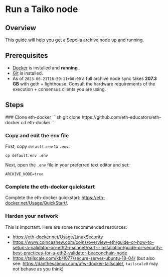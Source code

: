 
# Run a Taiko node

## Overview

This guide will help you get a Sepolia archive node up and running.

## Prerequisites

- [Docker](https://docs.docker.com/engine/install/) is installed and **running**.
- [Git](https://github.com/git-guides/install-git/) is installed.
- As of `2023-06-21T16:59:11+00:00` a full archive node sync takes **207.3 GB** with geth + lighthouse. Consult the hardware requirements of the execution + consensus clients you are using. 

## Steps

<Steps>
### Clone eth-docker
```sh
git clone https://github.com/eth-educators/eth-docker
cd eth-docker
```

### Copy and edit the env file

First, copy `default.env` to `.env`:
```
cp default.env .env
```

Next, open the `.env` file in your preferred text editor and set:
```filename=e
ARCHIVE_NODE=true
```

### Complete the eth-docker quickstart

Complete the eth-docker quickstart: https://eth-docker.net/Usage/QuickStart/.
</Steps>

### Harden your network

This is important. Here are some recommended resources: 
- https://eth-docker.net/Usage/LinuxSecurity
- https://www.coincashew.com/coins/overview-eth/guide-or-how-to-setup-a-validator-on-eth2-mainnet/part-i-installation/guide-or-security-best-practices-for-a-eth2-validator-beaconchain-node
- https://tailscale.com/kb/1077/secure-server-ubuntu-18-04/ (but also see: https://danthesalmon.com/ufw-docker-tailscale/, `tailscale0` may not behave as you think)
